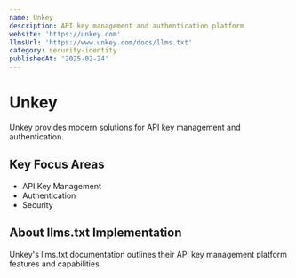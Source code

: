 ```yaml
---
name: Unkey
description: API key management and authentication platform
website: 'https://unkey.com'
llmsUrl: 'https://www.unkey.com/docs/llms.txt'
category: security-identity
publishedAt: '2025-02-24'
---
```


# Unkey

Unkey provides modern solutions for API key management and authentication.

## Key Focus Areas

- API Key Management
- Authentication
- Security

## About llms.txt Implementation

Unkey's llms.txt documentation outlines their API key management platform features and capabilities.
